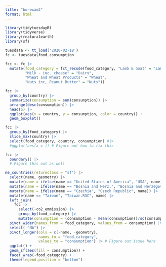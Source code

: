 ```yaml
---
title: "bw-exam2"
format: html
---
```


```r
library(tidytuesdayR)
library(tidyverse)
library(rnaturalearth)
library(sf)
```

```r
tuesdata <- tt_load('2020-02-18')
fc <- tuesdata$food_consumption
```

```r
fcc <- fc |>
  mutate(food_category = fct_recode(food_category, "Lamb & Goat" = "Lamb",
         "Milk - inc. cheese" = "Dairy",
         "Wheat and Wheat Products" = "Wheat",
         "Nuts inc, Peanut Butter" = "Nuts"))
```


```r
fcc |>
  group_by(country) |>
  summarize(consumption = sum(consumption)) |>
  arrange(desc(consumption)) |>
  head(5) |>
  ggplot(aes(x = country, y = consumption, color = country)) +
  geom_boxplot()
```

```r
fcc |>
  group_by(food_category) |>
  slice_max(country) |>
  select(food_category, country, consumption) #|>
  #ggplot(aes(x = )) # Figure out how to fix this
```

```r
fcc |>
  boundary() |>
  # Figure this out as well
```

```r
ne_countries(returnclass = "sf") |>
  select(name, geometry) |>
  mutate(name = ifelse(name == "United States of America", "USA", name)) |>
  mutate(name = ifelse(name == "Bosnia and Herz.", "Bosnia and Herzegovina", name)) |>
  mutate(name = ifelse(name == "Czechia", "Czech Republic", name)) |>
  mutate(name == "Taiwan", "Taiwan.ROC", name) |>
  left_join(
    fcc |>
      select(-co2_emmission) |>
      group_by(food_category) |>
      mutate(consumption = (consumption - mean(consumption))/sd(consumption)), join_by(name == country)) |>
  pivot_wider(names_from = food_category, values_from = consumption) |>
  select(-"NA") |>
  pivot_longer(cols = c(-name, -geometry), 
               names_to = "food_category", 
               values_to = "consumption") |> # Figure out issue here
  ggplot() +
  geom_sf(aes(fill = consumption)) +
  facet_wrap(~food_category) +
  theme(legend.position = "bottom")
```

